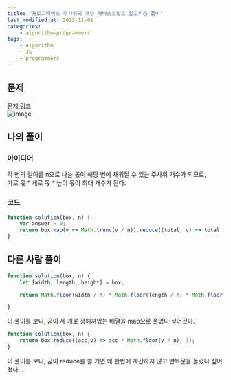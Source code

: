 ```yaml
---
title: "프로그래머스 주사위의 개수 자바스크립트 알고리즘 풀이"
last_modified_at: 2023-11-01
categories:
    - algorithm-programmers
tags:
    - algorithm
    - JS
    - programmers
---
```


## 문제
[문제 링크](https://school.programmers.co.kr/learn/courses/30/lessons/120845)  
![image](https://github.com/makepin2r/TIL/assets/39889583/efabc36c-06bb-4ad7-aad6-fa8992b4abb4)

## 나의 풀이
### 아이디어
각 변의 길이를 n으로 나눈 몫이 해당 변에 채워질 수 있는 주사위 개수가 되므로,  
가로 몫 * 세로 몫 * 높이 몫이 최대 개수가 된다.  
### 코드
```javascript
function solution(box, n) {
    var answer = 0;
    return box.map(v => Math.trunc(v / n)).reduce((total, v) => total * v, 1);
}
```

## 다른 사람 풀이
```javascript
function solution(box, n) {
    let [width, length, height] = box;

    return Math.floor(width / n) * Math.floor(length / n) * Math.floor(height / n);

}
```
이 풀이를 보니, 굳이 세 개로 정해져있는 배열을 map으로 풀었나 싶어졌다.  
  
```javascript
function solution(box, n) {
    return box.reduce((acc,v) => acc * Math.floor(v / n), 1);
}
```
이 풀이를 보니, 굳이 reduce를 쓸 거면 왜 한번에 계산하지 않고 반복문을 돌렸나 싶어졌다...  
